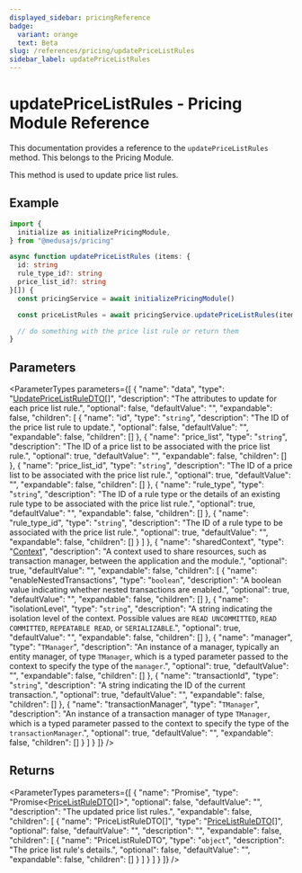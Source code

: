 ```yaml
---
displayed_sidebar: pricingReference
badge:
  variant: orange
  text: Beta
slug: /references/pricing/updatePriceListRules
sidebar_label: updatePriceListRules
---
```



# updatePriceListRules - Pricing Module Reference

This documentation provides a reference to the `updatePriceListRules` method. This belongs to the Pricing Module.

This method is used to update price list rules.

## Example

```ts
import {
  initialize as initializePricingModule,
} from "@medusajs/pricing"

async function updatePriceListRules (items: {
  id: string
  rule_type_id?: string
  price_list_id?: string
}[]) {
  const pricingService = await initializePricingModule()

  const priceListRules = await pricingService.updatePriceListRules(items)

  // do something with the price list rule or return them
}
```

## Parameters

<ParameterTypes parameters={[
  {
    "name": "data",
    "type": "[UpdatePriceListRuleDTO](../../interfaces/pricing.UpdatePriceListRuleDTO.mdx)[]",
    "description": "The attributes to update for each price list rule.",
    "optional": false,
    "defaultValue": "",
    "expandable": false,
    "children": [
      {
        "name": "id",
        "type": "`string`",
        "description": "The ID of the price list rule to update.",
        "optional": false,
        "defaultValue": "",
        "expandable": false,
        "children": []
      },
      {
        "name": "price_list",
        "type": "`string`",
        "description": "The ID of a price list to be associated with the price list rule.",
        "optional": true,
        "defaultValue": "",
        "expandable": false,
        "children": []
      },
      {
        "name": "price_list_id",
        "type": "`string`",
        "description": "The ID of a price list to be associated with the price list rule.",
        "optional": true,
        "defaultValue": "",
        "expandable": false,
        "children": []
      },
      {
        "name": "rule_type",
        "type": "`string`",
        "description": "The ID of a rule type or the details of an existing rule type to be associated with the price list rule.",
        "optional": true,
        "defaultValue": "",
        "expandable": false,
        "children": []
      },
      {
        "name": "rule_type_id",
        "type": "`string`",
        "description": "The ID of a rule type to be associated with the price list rule.",
        "optional": true,
        "defaultValue": "",
        "expandable": false,
        "children": []
      }
    ]
  },
  {
    "name": "sharedContext",
    "type": "[Context](../../interfaces/pricing.Context.mdx)",
    "description": "A context used to share resources, such as transaction manager, between the application and the module.",
    "optional": true,
    "defaultValue": "",
    "expandable": false,
    "children": [
      {
        "name": "enableNestedTransactions",
        "type": "`boolean`",
        "description": "A boolean value indicating whether nested transactions are enabled.",
        "optional": true,
        "defaultValue": "",
        "expandable": false,
        "children": []
      },
      {
        "name": "isolationLevel",
        "type": "`string`",
        "description": "A string indicating the isolation level of the context. Possible values are `READ UNCOMMITTED`, `READ COMMITTED`, `REPEATABLE READ`, or `SERIALIZABLE`.",
        "optional": true,
        "defaultValue": "",
        "expandable": false,
        "children": []
      },
      {
        "name": "manager",
        "type": "`TManager`",
        "description": "An instance of a manager, typically an entity manager, of type `TManager`, which is a typed parameter passed to the context to specify the type of the `manager`.",
        "optional": true,
        "defaultValue": "",
        "expandable": false,
        "children": []
      },
      {
        "name": "transactionId",
        "type": "`string`",
        "description": "A string indicating the ID of the current transaction.",
        "optional": true,
        "defaultValue": "",
        "expandable": false,
        "children": []
      },
      {
        "name": "transactionManager",
        "type": "`TManager`",
        "description": "An instance of a transaction manager of type `TManager`, which is a typed parameter passed to the context to specify the type of the `transactionManager`.",
        "optional": true,
        "defaultValue": "",
        "expandable": false,
        "children": []
      }
    ]
  }
]} />

## Returns

<ParameterTypes parameters={[
  {
    "name": "Promise",
    "type": "Promise&#60;[PriceListRuleDTO](../../interfaces/pricing.PriceListRuleDTO.mdx)[]&#62;",
    "optional": false,
    "defaultValue": "",
    "description": "The updated price list rules.",
    "expandable": false,
    "children": [
      {
        "name": "PriceListRuleDTO[]",
        "type": "[PriceListRuleDTO](../../interfaces/pricing.PriceListRuleDTO.mdx)[]",
        "optional": false,
        "defaultValue": "",
        "description": "",
        "expandable": false,
        "children": [
          {
            "name": "PriceListRuleDTO",
            "type": "`object`",
            "description": "The price list rule's details.",
            "optional": false,
            "defaultValue": "",
            "expandable": false,
            "children": []
          }
        ]
      }
    ]
  }
]} />
